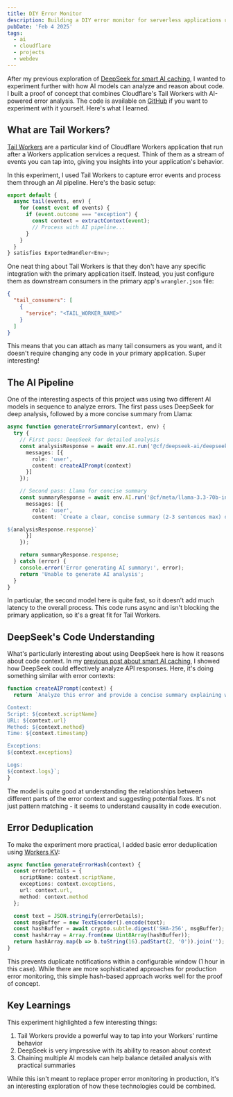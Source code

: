 ```yaml
---
title: DIY Error Monitor
description: Building a DIY error monitor for serverless applications using Cloudflare Tail Workers, DeepSeek, and Slack
pubDate: 'Feb 4 2025'
tags:
  - ai
  - cloudflare
  - projects
  - webdev
---
```


After my previous exploration of [DeepSeek for smart AI caching](/smart-ai-caching), I wanted to experiment further with how AI models can analyze and reason about code. I built a proof of concept that combines Cloudflare's Tail Workers with AI-powered error analysis. The code is available on [GitHub](https://github.com/kristianfreeman/error-monitor) if you want to experiment with it yourself. Here's what I learned.

<Tweet id="https://x.com/kristianf_/status/1886535083924054287" theme="dark" />

## What are Tail Workers?

[Tail Workers](https://developers.cloudflare.com/workers/observability/logs/tail-workers/) are a particular kind of Cloudflare Workers application that run after a Workers application services a request. Think of them as a stream of events you can tap into, giving you insights into your application's behavior.

In this experiment, I used Tail Workers to capture error events and process them through an AI pipeline. Here's the basic setup:

```typescript
export default {
  async tail(events, env) {
    for (const event of events) {
      if (event.outcome === "exception") {
        const context = extractContext(event);
        // Process with AI pipeline...
      }
    }
  }
} satisfies ExportedHandler<Env>;
```

One neat thing about Tail Workers is that they don't have any specific integration with the primary application itself. Instead, you just configure them as downstream consumers in the primary app's `wrangler.json` file:

```json
{
  "tail_consumers": [
    {
      "service": "<TAIL_WORKER_NAME>"
    }
  ]
}
```

This means that you can attach as many tail consumers as you want, and it doesn't require changing any code in your primary application. Super interesting!

## The AI Pipeline

One of the interesting aspects of this project was using two different AI models in sequence to analyze errors. The first pass uses DeepSeek for deep analysis, followed by a more concise summary from Llama:

```typescript
async function generateErrorSummary(context, env) {
  try {
    // First pass: DeepSeek for detailed analysis
    const analysisResponse = await env.AI.run('@cf/deepseek-ai/deepseek-r1-distill-qwen-32b', {
      messages: [{
        role: 'user',
        content: createAIPrompt(context)
      }]
    });

    // Second pass: Llama for concise summary
    const summaryResponse = await env.AI.run('@cf/meta/llama-3.3-70b-instruct-fp8-fast', {
      messages: [{
        role: 'user',
        content: `Create a clear, concise summary (2-3 sentences max) of this error analysis and the suggested fix. Focus on the key problem and likely cause:

${analysisResponse.response}`
      }]
    });

    return summaryResponse.response;
  } catch (error) {
    console.error('Error generating AI summary:', error);
    return 'Unable to generate AI analysis';
  }
}
```

In particular, the second model here is quite fast, so it doesn't add much latency to the overall process. This code runs async and isn't blocking the primary application, so it's a great fit for Tail Workers.

## DeepSeek's Code Understanding

What's particularly interesting about using DeepSeek here is how it reasons about code context. In my [previous post about smart AI caching](/smart-ai-caching), I showed how DeepSeek could effectively analyze API responses. Here, it's doing something similar with error contexts:

```typescript
function createAIPrompt(context) {
  return `Analyze this error and provide a concise summary explaining what went wrong and potential causes. Also think about what the developer could do to fix this error. Include any relevant context from the logs.

Context:
Script: ${context.scriptName}
URL: ${context.url}
Method: ${context.method}
Time: ${context.timestamp}

Exceptions:
${context.exceptions}

Logs:
${context.logs}`;
}
```

The model is quite good at understanding the relationships between different parts of the error context and suggesting potential fixes. It's not just pattern matching - it seems to understand causality in code execution.

## Error Deduplication

To make the experiment more practical, I added basic error deduplication using [Workers KV](https://developers.cloudflare.com/kv/):

```typescript
async function generateErrorHash(context) {
  const errorDetails = {
    scriptName: context.scriptName,
    exceptions: context.exceptions,
    url: context.url,
    method: context.method
  };

  const text = JSON.stringify(errorDetails);
  const msgBuffer = new TextEncoder().encode(text);
  const hashBuffer = await crypto.subtle.digest('SHA-256', msgBuffer);
  const hashArray = Array.from(new Uint8Array(hashBuffer));
  return hashArray.map(b => b.toString(16).padStart(2, '0')).join('');
}
```

This prevents duplicate notifications within a configurable window (1 hour in this case). While there are more sophisticated approaches for production error monitoring, this simple hash-based approach works well for the proof of concept.

## Key Learnings

This experiment highlighted a few interesting things:

1. Tail Workers provide a powerful way to tap into your Workers' runtime behavior
2. DeepSeek is very impressive with its ability to reason about context
3. Chaining multiple AI models can help balance detailed analysis with practical summaries

While this isn't meant to replace proper error monitoring in production, it's an interesting exploration of how these technologies could be combined.

